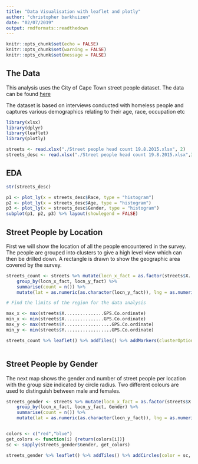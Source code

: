 ```yaml
---
title: "Data Visualisation with leaflet and plotly"
author: "christopher barkhuizen"
date: "02/07/2019"
output: rmdformats::readthedown
---
```


```r
knitr::opts_chunk$set(echo = FALSE)
knitr::opts_chunk$set(warning = FALSE)
knitr::opts_chunk$set(message = FALSE)

```

## The Data

This analysis uses the City of Cape Town street people dataset. 
The data can be found [here](https://web1.capetown.gov.za/web1/OpenDataPortal/DatasetDetail?DatasetName=Street%20people)

The dataset is based on interviews conducted with homeless people and captures various demographics relating to their age, race, occupation etc 


```r
library(xlsx)
library(dplyr)
library(leaflet)
library(plotly)

streets <- read.xlsx("./Street people head count 19.8.2015.xlsx", 2)
streets_desc <- read.xlsx("./Street people head count 19.8.2015.xlsx",3)
```

## EDA   

```r

str(streets_desc)

p1 <- plot_ly(x = streets_desc$Race, type = "histogram")
p2 <- plot_ly(x = streets_desc$Age, type = "histogram")
p3 <- plot_ly(x = streets_desc$Gender, type = "histogram")
subplot(p1, p2, p3) %>% layout(showlegend = FALSE)
```


## Street People by Location

First we will show the location of all the people encountered in the survey.
The people are grouped into clusters to give a high level view which can then be drilled down. 
A rectangle is drawn to show the geographic area covered by the survey. 

```r

streets_count <- streets %>% mutate(locn_x_fact = as.factor(streets$X...............GPS.Co.ordinate), locn_y_fact = as.factor(streets$Y..................GPS.Co.ordinate)) %>%  
    group_by(locn_x_fact, locn_y_fact) %>% 
    summarise(count = n()) %>% 
    mutate(lat = as.numeric(as.character(locn_y_fact)), lng = as.numeric(as.character(locn_x_fact)))

# Find the limits of the region for the data analysis 

max_x <- max(streets$X...............GPS.Co.ordinate)
min_x <- min(streets$X...............GPS.Co.ordinate)
max_y <- max(streets$Y..................GPS.Co.ordinate)
min_y <- min(streets$Y..................GPS.Co.ordinate)

streets_count %>% leaflet() %>% addTiles() %>% addMarkers(clusterOptions = markerClusterOptions()) %>% addRectangles(color = "light blue", lat1 = min_y, lat2 = max_y, lng1 = min_x, lng2 = max_x)



```

## Street People by Gender   

The next map shows the gender and number of street people per location with the group size indicated by circle radius.
Two different colours are used to distinguish between male and females.

``` r

streets_gender <- streets %>% mutate(locn_x_fact = as.factor(streets$X...............GPS.Co.ordinate), locn_y_fact = as.factor(streets$Y..................GPS.Co.ordinate)) %>%  
    group_by(locn_x_fact, locn_y_fact, Gender) %>% 
    summarise(count = n()) %>% 
    mutate(lat = as.numeric(as.character(locn_y_fact)), lng = as.numeric(as.character(locn_x_fact)))


colors <- c("red","blue")
get_colors <- function(i) {return(colors[i])}
sc <- sapply(streets_gender$Gender, get_colors)

streets_gender %>% leaflet() %>% addTiles() %>% addCircles(color = sc, weight = 2, radius = (streets_gender$count * 10)) %>% addLegend(labels = c("Male", "Female"), colors = c("red","blue"))

```

